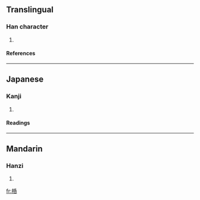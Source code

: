 ==Translingual==
===Han character===
{{Han char|rn=75|rad=木|as=07|sn=11|four=|canj=木竹心口 (DHPR)}}
# {{defn|Han|sort=木07}}
====References====
{{Han ref|kx=0527.020|dkj=14803|dj=0915.210|hdz=21218.020|uh=6870|ud=26736}}

----
==Japanese==
===Kanji===
{{ja-kanji|grade=|rs=木07}}
# {{defn|Japanese}} 
====Readings====
{{ja-readings|on=[[かつ]] (katsu), [[かち]] (kachi)|kun=[[ゆだめ]] (yudame)}}

----
==Mandarin==
===Hanzi===
{{cmn-hanzi|pin=[[guā]] (gua1), [[po]] (po5)|wg=kua<sup>1</sup>, p'o<sup>5</sup>}}
# {{defn|Mandarin}}

[[fr:桰]]